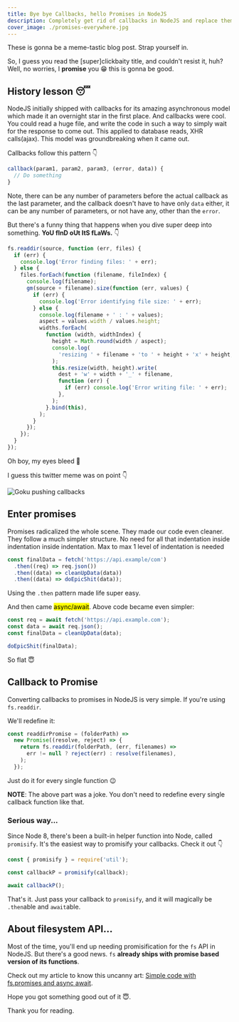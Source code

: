 ```yaml
---
title: Bye bye Callbacks, hello Promises in NodeJS
description: Completely get rid of callbacks in NodeJS and replace them with the great Promises.
cover_image: ./promises-everywhere.jpg
---
```



These is gonna be a meme-tastic blog post. Strap yourself in.

So, I guess you read the [super]clickbaity title, and couldn't resist it, huh? Well, no worries, I **promise** you 😁 this is gonna be good.

## History lesson 😴

NodeJS initially shipped with callbacks for its amazing asynchronous model which made it an overnight star in the first place. And callbacks were cool. You could read a huge file, and write the code in such a way to simply wait for the response to come out. This applied to database reads, XHR calls(ajax). This model was groundbreaking when it came out.

Callbacks follow this pattern 👇

```js
callback(param1, param2, param3, (error, data)) {
  // Do something
}
```

Note, there can be any number of parameters before the actual callback as the last parameter, and the callback doesn't have to have only `data` either, it can be any number of parameters, or not have any, other than the `error`.

But there's a funny thing that happens when you dive super deep into something. **YoU fInD oUt ItS fLaWs.** 👇

```js
fs.readdir(source, function (err, files) {
  if (err) {
    console.log('Error finding files: ' + err);
  } else {
    files.forEach(function (filename, fileIndex) {
      console.log(filename);
      gm(source + filename).size(function (err, values) {
        if (err) {
          console.log('Error identifying file size: ' + err);
        } else {
          console.log(filename + ' : ' + values);
          aspect = values.width / values.height;
          widths.forEach(
            function (width, widthIndex) {
              height = Math.round(width / aspect);
              console.log(
                'resizing ' + filename + 'to ' + height + 'x' + height,
              );
              this.resize(width, height).write(
                dest + 'w' + width + '_' + filename,
                function (err) {
                  if (err) console.log('Error writing file: ' + err);
                },
              );
            }.bind(this),
          );
        }
      });
    });
  }
});
```

Oh boy, my eyes bleed 🙈

I guess this twitter meme was on point 👇

![Goku pushing callbacks](./goku-meme.gif)

## Enter promises

Promises radicalized the whole scene. They made our code even cleaner. They follow a much simpler structure. No need for all that indentation inside indentation inside indentation. Max to max 1 level of indentation is needed

```js
const finalData = fetch('https://api.example/com')
  .then((req) => req.json())
  .then((data) => cleanUpData(data))
  .then((data) => doEpicShit(data));
```

Using the `.then` pattern made life super easy.

And then came <mark>async/await</mark>. Above code became even simpler:

```js
const req = await fetch('https://api.example.com');
const data = await req.json();
const finalData = cleanUpData(data);

doEpicShit(finalData);
```

So flat 😇

## Callback to Promise

Converting callbacks to promises in NodeJS is very simple. If you're using `fs.readdir`.

We'll redefine it:

```js
const readdirPromise = (folderPath) =>
  new Promise((resolve, reject) => {
    return fs.readdir(folderPath, (err, filenames) =>
      err != null ? reject(err) : resolve(filenames),
    );
  });
```

Just do it for every single function 😉

**NOTE**: The above part was a joke. You don't need to redefine every single callback function like that.

### Serious way...

Since Node 8, there's been a built-in helper function into Node, called `promisify`. It's the easiest way to promisify your callbacks. Check it out 👇

```js
const { promisify } = require('util');

const callbackP = promisify(callback);

await callbackP();
```

That's it. Just pass your callback to `promisify`, and it will magically be `.then`able and `await`able.

## About filesystem API...

Most of the time, you'll end up needing promisification for the `fs` API in NodeJS. But there's a good news. `fs` **already ships with promise based version of its functions**.

Check out my article to know this uncanny art: [Simple code with fs.promises and async await](../blog/fs-promises).

Hope you got something good out of it 😇.

Thank you for reading.
